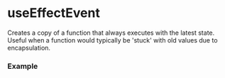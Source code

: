 
# useEffectEvent

Creates a copy of a function that always executes with the latest state.
Useful when a function would typically be 'stuck' with old values due to encapsulation.

### Example

<CopyInnerText>
<ExampleCode />
</CopyInnerText>
